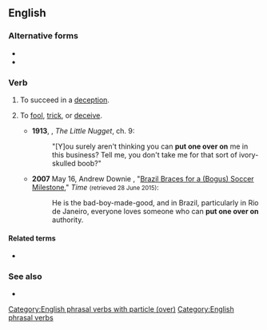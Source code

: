==English==

===Alternative forms===
* {{l|en|get one over on}}
* {{l|en|pull one over}}

===Verb===
{{en-verb|head=[[put]] [[one]] [[over]] ([[on]])|puts one over|putting one over|put one over}}

# {{label|en|idiomatic}} To succeed in a [[deception]].
# {{label|en|idiomatic|with ''on''}} To [[fool]], [[trick]], or [[deceive]].
#* '''1913''', {{w|P. G. Wodehouse}}, ''The Little Nugget'', ch. 9:
#*: "[Y]ou surely aren't thinking you can '''put one over on''' me in this business? Tell me, you don't take me for that sort of ivory-skulled boob?"
#* '''2007''' May 16, Andrew Downie , "[http://content.time.com/time/world/article/0,8599,1621967,00.html Brazil Braces for a (Bogus) Soccer Milestone]," ''Time'' <small>(retrieved 28 June 2015)</small>:
#*: He is the bad-boy-made-good, and in Brazil, particularly in Rio de Janeiro, everyone loves someone who can '''put one over on''' authority.

====Related terms====
* {{l|en|put on}}

===See also===
* {{l|en|put-up}}

[[Category:English phrasal verbs with particle (over)]]
[[Category:English phrasal verbs]]